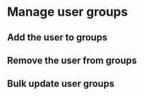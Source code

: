 # Manage user groups

## Add the user to groups

## Remove the user from groups

## Bulk update user groups